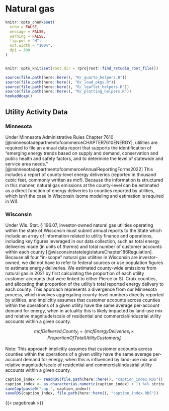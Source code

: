 # Natural gas

```r
knitr::opts_chunk$set(
  echo = FALSE,
  message = FALSE,
  warning = FALSE,
  fig.pos = "H",
  out.width = "100%",
  dpi = 300
)


knitr::opts_knit$set(root.dir = rprojroot::find_rstudio_root_file())
```

```r
source(file.path(here::here(), "R/_quarto_helpers.R"))
source(file.path(here::here(), "R/_load_pkgs.R"))
source(file.path(here::here(), "R/_leaflet_helpers.R"))
source(file.path(here::here(), "R/_plotting_helpers.R"))
hookaddcap()
```

## Utility Activity Data

### Minnesota

Under Minnesota Administrative Rules Chapter 7610 [@minnesotadepartmentofcommerceCHAPTER7610ENERGY], utilities are required to file an annual data report that supports the identification of "emerging energy trends based on supply and demand, conservation and public health and safety factors, and to determine the level of statewide and service area needs." [@minnesotadepartmentofcommerceAnnualReportingForms2022] This includes a report of county-level energy deliveries (reported in thousand cubic feet, commonly written as mcf). Because the information is structured in this manner, natural gas emissions at the county-level can be estimated as a direct function of energy deliveries to counties reported by utilities, which isn't the case in Wisconsin (some modeling and estimation is required in WI).

### Wisconsin

Under Wis. Stat. § 196.07, investor-owned natural gas utilities operating within the state of Wisconsin must submit annual reports to the State which include an array of information related to utility finance and operations, including key figures leveraged in our data collection, such as total energy deliveries made (in units of *therms*) and total number of customer accounts within each county [@wisconsinstatelegislatureChapter186Regulation]. Because all four "in-scope" natural gas utilities in Wisconsin are investor-owned, we did not have to refer to federal sources or use population figures to estimate energy deliveries. We estimated county-wide emissions from natural gas in 2021 by first calculating the proportion of each utility customer accounts that were linked to either Pierce or St. Croix counties, and allocating that proportion of the utility's total reported energy delivery to each county. This approach represents a divergence from our Minnesota process, which involves aggregating county-level numbers directly reported by utilities, and implicitly assumes that customer accounts across counties within the operations of a given utility have the same average per-account demand for energy, when in actuality this is likely impacted by land-use mix and relative magnitude/scale of residential and commercial/industrial utility accounts within a given county.

$$mcfDelivered_iCounty_j =  (mcfEnergyDeliveries_i \times {ProportionOfTotalUtilityCustomers_j}) $$

Note: This approach implicitly assumes that customer accounts across counties within the operations of a given utility have the same average per-account demand for energy, when this is influenced by land-use mix and relative magnitude/scale of residential and commercial/industrial utility accounts within a given county.

```r
caption_index <- readRDS(file.path(here::here(), "caption_index.RDS"))
caption_index <- as.character(as.numeric(caption_index) + 1) %>% stringr::str_pad(width = 2, side = "left", pad = "0")
saveCap(paste0("cap-", caption_index))
saveRDS(caption_index, file.path(here::here(), "caption_index.RDS"))
```

{{< pagebreak >}}

